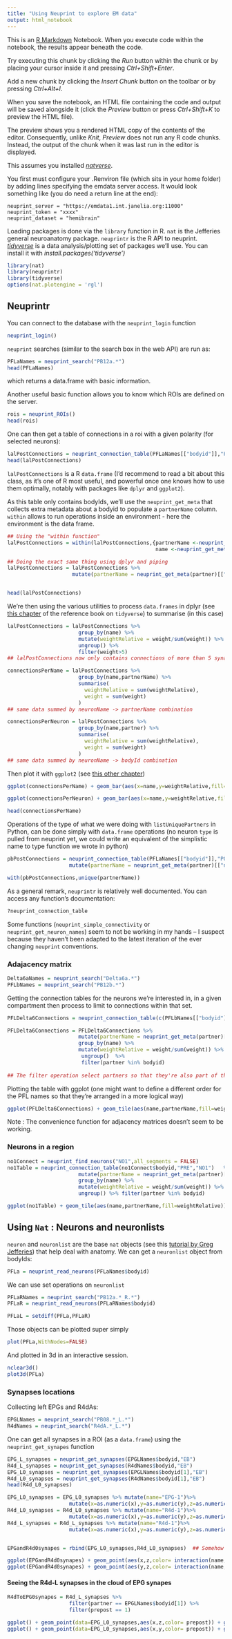 ```yaml
---
title: "Using Neuprint to explore EM data"
output: html_notebook
---
```


This is an [R Markdown](http://rmarkdown.rstudio.com) Notebook. When you execute code within the notebook, the results appear beneath the code. 

Try executing this chunk by clicking the *Run* button within the chunk or by placing your cursor inside it and pressing *Ctrl+Shift+Enter*. 

Add a new chunk by clicking the *Insert Chunk* button on the toolbar or by pressing *Ctrl+Alt+I*.

When you save the notebook, an HTML file containing the code and output will be saved alongside it (click the *Preview* button or press *Ctrl+Shift+K* to preview the HTML file).

The preview shows you a rendered HTML copy of the contents of the editor. Consequently, unlike *Knit*, *Preview* does not run any R code chunks. Instead, the output of the chunk when it was last run in the editor is displayed.

This assumes you installed [*natverse*](http://natverse.org/install/).

You first must configure your .Renviron file (which sits in your home folder) by adding lines specifying the emdata server access. It would look something like (you do need a return line at the end): 
```
neuprint_server = "https://emdata1.int.janelia.org:11000"
neuprint_token = "xxxx"
neuprint_dataset = "hemibrain"

```


Loading packages is done via the `library` function in R. `nat` is the Jefferies general neuroanatomy package. `neuprintr` is the R API to neuprint. [*tidyverse*](https://www.tidyverse.org/) is a data analysis/plotting set of packages we'll use. You can install it with *install.packages('tidyverse')*

```r
library(nat)
library(neuprintr)
library(tidyverse)
options(nat.plotengine = 'rgl')
```

## Neuprintr

You can connect to the database with the `neuprint_login` function

```r
neuprint_login()
```

`neuprint` searches (similar to the search box in the web API) are run as:

```r
PFLaNames = neuprint_search("PB12a.*")
head(PFLaNames)
```
which returns a data.frame with basic information.

Another useful basic function allows you to know which ROIs are defined on the server.
```r
rois = neuprint_ROIs()
head(rois)
```
One can then get a table of connections in a roi with a given polarity (for selected neurons):

```r
lalPostConnections = neuprint_connection_table(PFLaNames[["bodyid"]],"PRE","LAL")
head(lalPostConnections)
```

`lalPostConnections` is a R `data.frame` (I'd recommend to read a bit about this class, as it's one of R most useful, and powerful once one knows how to use them optimally, notably with packages like `dplyr` and `ggplot2`).

As this table only contains bodyIds, we'll use the `neuprint_get_meta` that collects extra metadata about a bodyid to populate a `partnerName` column. `within` allows to run operations inside an environment - here the environment is the data frame. 

```r
## Using the "within function"
lalPostConnections = within(lalPostConnections,{partnerName <-neuprint_get_meta(partner)[["name"]]
                                                name <-neuprint_get_meta(bodyid)[["name"]]})

## Doing the exact same thing using dplyr and piping
lalPostConnections = lalPostConnections %>%
                     mutate(partnerName = neuprint_get_meta(partner)[["name"]],name =neuprint_get_meta(bodyid)[["name"]])   


head(lalPostConnections)
```
We're then using the various utilities to process `data.frames` in dplyr (see [this chapter](https://r4ds.had.co.nz/transform.html) of the reference book on `tidyverse`) to summarise (in this case)

```r
lalPostConnections = lalPostConnections %>% 
                       group_by(name) %>% 
                       mutate(weightRelative = weight/sum(weight)) %>%
                       ungroup() %>%
                       filter(weight>5)
## lalPostConnections now only contains connections of more than 5 synapses, and a column of weight relative to the total input in the given region. We use the "group" operation so we can calculate the weight relative to the pre synaptic neuron outputs.

connectionsPerName = lalPostConnections %>%
                       group_by(name,partnerName) %>%
                       summarise(
                         weightRelative = sum(weightRelative),
                         weight = sum(weight)
                       )
## same data summed by neuronName -> partnerName combination 

connectionsPerNeuron = lalPostConnections %>%
                       group_by(name,partner) %>%
                       summarise(
                         weightRelative = sum(weightRelative),
                         weight = sum(weight)
                       )
## same data summed by neuronName -> bodyId combination 

```

Then plot it with `ggplot2` (see [this other chapter](https://r4ds.had.co.nz/data-visualisation.html))
```r
ggplot(connectionsPerName) + geom_bar(aes(x=name,y=weightRelative,fill=partnerName),stat="identity") +theme(axis.text.x = element_text(angle = 90))
```
```r
ggplot(connectionsPerNeuron) + geom_bar(aes(x=name,y=weightRelative,fill=as.character(partner)),stat="identity") +theme(axis.text.x = element_text(angle = 90))
```

```r
head(connectionsPerName)
```

Operations of the type of what we were doing with `listUniquePartners` in Python, can be done simply with `data.frame` operations (no neuron `type` is pulled from neuprint yet, we could write an equivalent of the simplistic name to type function we wrote in python)

```r
pbPostConnections = neuprint_connection_table(PFLaNames[["bodyid"]],"POST","PB") %>%
                    mutate(partnerName = neuprint_get_meta(partner)[["name"]],name =neuprint_get_meta(bodyid)[["name"]])

with(pbPostConnections,unique(partnerName))

```

As a general remark, `neuprintr` is relatively well documented. You can access any function's documentation:
```r
?neuprint_connection_table
```
Some functions (`neuprint_simple_connectivity` or `neuprint_get_neuron_names`) seem to not be working in my hands -- I suspect because they haven't been adapted to the latest iteration of the ever changing `neuprint` conventions.

### Adajacency matrix
```r
Delta6aNames = neuprint_search("Delta6a.*")
PFLbNames = neuprint_search("PB12b.*")
```

Getting the connection tables for the neurons we're interested in, in a given compartment then process to limit to connections within that set.

```r
PFLDelta6Connections = neuprint_connection_table(c(PFLbNames[["bodyid"]],Delta6aNames[["bodyid"]]),"POST","FB")
```

```r
PFLDelta6Connections = PFLDelta6Connections %>%
                       mutate(partnerName = neuprint_get_meta(partner)[["name"]],name =neuprint_get_meta(bodyid)[["name"]])   %>% 
                       group_by(name) %>% 
                       mutate(weightRelative = weight/sum(weight)) %>%
                        ungroup()  %>%
                        filter(partner %in% bodyid) 
                     
## The filter operation select partners so that they're also part of the neuron set (meaning we want connections within our neuron set, not to any neuron). The rest of the operations are the same we used before, adding neuron names and defining the weight as the proportion of inputs to that neuron in that neuropile

```

Plotting the table with ggplot (one might want to define a different order for the PFL names so that they're arranged in a more logical way)
```r
ggplot(PFLDelta6Connections) + geom_tile(aes(name,partnerName,fill=weightRelative)) + theme(axis.text.x = element_text(angle = 90))
```

Note : The convenience function for adjacency matrices doesn't seem to be working.

### Neurons in a region

```r
no1Connect = neuprint_find_neurons("NO1",all_segments = FALSE)
no1Table = neuprint_connection_table(no1Connect$bodyid,"PRE","NO1")   %>%
                       mutate(partnerName = neuprint_get_meta(partner)[["name"]],name =neuprint_get_meta(bodyid)[["name"]])   %>% 
                       group_by(name) %>% 
                       mutate(weightRelative = weight/sum(weight)) %>%
                       ungroup() %>% filter(partner %in% bodyid)
```

```r
ggplot(no1Table) + geom_tile(aes(name,partnerName,fill=weightRelative)) + theme(axis.text.x = element_text(angle = 90))
```


## Using `Nat` : Neurons and neuronlists
`neuron` and `neuronlist` are the base `nat` objects (see this [tutorial by Greg Jefferies](http://natverse.org/nat/articles/neurons-intro.html#neuronlists)) that help deal with anatomy. We can get a `neuronlist` object from bodyIds:  

```r
PFLa = neuprint_read_neurons(PFLaNames$bodyid)
```

We can use set operations on `neuronlist`
```r
PFLaRNames = neuprint_search("PB12a.*_R.*")
PFLaR = neuprint_read_neurons(PFLaRNames$bodyid)
```

```r
PFLaL = setdiff(PFLa,PFLaR)
```

Those objects can be plotted super simply

```r
plot(PFLa,WithNodes=FALSE)
```

And plotted in 3d in an interactive session.
```r
nclear3d()
plot3d(PFLa)
```



### Synapses locations

Collecting left EPGs and R4dAs:
```r
EPGLNames = neuprint_search("PB08.*_L.*")
R4dNames = neuprint_search("R4dA.*_L.*")
```

One can get all synapses in a ROI (as a `data.frame`) using the `neuprint_get_synapes` function

```r
EPG_L_synapses = neuprint_get_synapses(EPGLNames$bodyid,"EB")
R4d_L_synapses = neuprint_get_synapses(R4dNames$bodyid,"EB")
EPG_L0_synapses = neuprint_get_synapses(EPGLNames$bodyid[1],"EB")
R4d_L0_synapses = neuprint_get_synapses(R4dNames$bodyid[1],"EB")
head(R4d_L0_synapses)
```
```r

EPG_L0_synapses = EPG_L0_synapses %>% mutate(name="EPG-1")%>%
                    mutate(x=as.numeric(x),y=as.numeric(y),z=as.numeric(z),prepost=as.logical(prepost))
R4d_L0_synapses = R4d_L0_synapses %>% mutate(name="R4d-1")%>%
                    mutate(x=as.numeric(x),y=as.numeric(y),z=as.numeric(z),prepost=as.logical(prepost))
R4d_L_synapses = R4d_L_synapses %>% mutate(name="R4d-1")%>%
                    mutate(x=as.numeric(x),y=as.numeric(y),z=as.numeric(z),prepost=as.logical(prepost))


EPGandR4d0synapes = rbind(EPG_L0_synapses,R4d_L0_synapses)  ## Somehow those are by default factors

```



```r
ggplot(EPGandR4d0synapes) + geom_point(aes(x,z,color= interaction(name,prepost))) +scale_color_brewer(palette="Set2")+coord_fixed(ratio = 1) + theme_void()
ggplot(EPGandR4d0synapes) + geom_point(aes(y,z,color= interaction(name,prepost))) +scale_color_brewer(palette="Set2")+coord_fixed(ratio = 1) + theme_void()
```

#### Seeing the R4d-L synapses in the cloud of EPG synapes

```r
R4dToEPG0synapes = R4d_L_synapses %>%
                    filter(partner == EPGLNames$bodyid[1]) %>%
                    filter(prepost == 1)
```

```r
ggplot() + geom_point(data=EPG_L0_synapses,aes(x,z,color= prepost)) + geom_point(data=R4dToEPG0synapes,aes(x,z),color="red") +scale_color_brewer(palette="Greens")+coord_fixed(ratio = 1) + theme_void()
ggplot() + geom_point(data=EPG_L0_synapses,aes(x,y,color= prepost)) + geom_point(data=R4dToEPG0synapes,aes(x,y),color="red") +scale_color_brewer(palette="Greens")+coord_fixed(ratio = 1) + theme_void()
```


